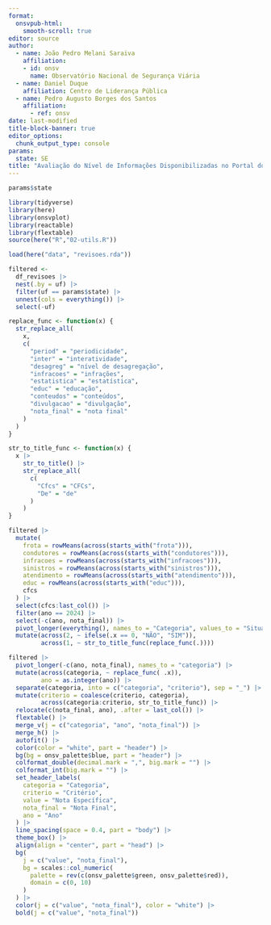 ```yaml
---
format: 
  onsvpub-html:
    smooth-scroll: true
editor: source
author: 
  - name: João Pedro Melani Saraiva
    affiliation:
    - id: onsv
      name: Observatório Nacional de Segurança Viária
  - name: Daniel Duque
    affiliation: Centro de Liderança Pública
  - name: Pedro Augusto Borges dos Santos
    affiliation: 
      - ref: onsv   
date: last-modified
title-block-banner: true
editor_options: 
  chunk_output_type: console
params:
  state: SE
title: "Avaliação do Nível de Informações Disponibilizadas no Portal do DETRAN - `r params$acronym`"
---
```


```r
params$state

library(tidyverse)
library(here)
library(onsvplot)
library(reactable)
library(flextable)
source(here("R","02-utils.R"))

load(here("data", "revisoes.rda"))
```

```r
filtered <- 
  df_revisoes |> 
  nest(.by = uf) |> 
  filter(uf == params$state) |> 
  unnest(cols = everything()) |> 
  select(-uf)
```

```r
replace_func <- function(x) {
  str_replace_all(
    x,
    c(
      "period" = "periodicidade",
      "inter" = "interatividade",
      "desagreg" = "nível de desagregação",
      "infracoes" = "infrações",
      "estatistica" = "estatística",
      "educ" = "educação",
      "conteudos" = "conteúdos",
      "divulgacao" = "divulgação",
      "nota_final" = "nota final"
    )
  )
}

str_to_title_func <- function(x) {
  x |> 
    str_to_title() |> 
    str_replace_all(
      c(
        "Cfcs" = "CFCs",
        "De" = "de"
      )
    )
}
```
<!-- ```{r} -->
<!-- df_revisoes |> -->
<!--   mutate(regiao = get_region(uf), .before = 1) |> -->
<!--   mutate( -->
<!--     frota = rowMeans(across(starts_with("frota"))), -->
<!--     condutores = rowMeans(across(starts_with("condutores"))), -->
<!--     infracoes = rowMeans(across(starts_with("infracoes"))), -->
<!--     sinistros = rowMeans(across(starts_with("sinistros"))), -->
<!--     atendimento = rowMeans(across(starts_with("atendimento"))), -->
<!--     educ = rowMeans(across(starts_with("educ"))), -->
<!--     cfcs -->
<!--   ) |> -->
<!--   select(uf, -->
<!--          frota, -->
<!--          condutores, -->
<!--          infracoes, -->
<!--          sinistros, -->
<!--          atendimento, -->
<!--          educ, -->
<!--          cfcs, -->
<!--          ano) |> -->
<!--   pivot_longer(-c(uf, ano)) |> -->
<!--   ggplot(aes(name, uf)) + -->
<!--   geom_tile(aes(fill = value)) + -->
<!--   geom_text(aes( -->
<!--     label = format(value, digits = 1), -->
<!--     color = ifelse(value >= 6, "black", "white") -->
<!--   ), -->
<!--   size = 3) + -->
<!--   facet_wrap(vars(ano)) + -->
<!--   labs(x = NULL, y = NULL) + -->
<!--   scale_color_identity() + -->
<!--   scale_fill_distiller() + -->
<!--   theme_minimal() + -->
<!--   theme(axis.text.x = element_text(angle = 90, vjust = 0.5)) -->
<!-- ``` -->

```r
filtered |> 
  mutate(
    frota = rowMeans(across(starts_with("frota"))),
    condutores = rowMeans(across(starts_with("condutores"))),
    infracoes = rowMeans(across(starts_with("infracoes"))),
    sinistros = rowMeans(across(starts_with("sinistros"))),
    atendimento = rowMeans(across(starts_with("atendimento"))),
    educ = rowMeans(across(starts_with("educ"))),
    cfcs
  ) |> 
  select(cfcs:last_col()) |> 
  filter(ano == 2024) |> 
  select(-c(ano, nota_final)) |> 
  pivot_longer(everything(), names_to = "Categoria", values_to = "Situação") |> 
  mutate(across(2, ~ ifelse(.x == 0, "NÃO", "SIM")),
         across(1, ~ str_to_title_func(replace_func(.))))
```


```r
filtered |> 
  pivot_longer(-c(ano, nota_final), names_to = "categoria") |>
  mutate(across(categoria, ~ replace_func( .x)),
         ano = as.integer(ano)) |> 
  separate(categoria, into = c("categoria", "criterio"), sep = "_") |> 
  mutate(criterio = coalesce(criterio, categoria),
         across(categoria:criterio, str_to_title_func)) |> 
  relocate(c(nota_final, ano), .after = last_col()) |> 
  flextable() |> 
  merge_v(j = c("categoria", "ano", "nota_final")) |>
  merge_h() |> 
  autofit() |>
  color(color = "white", part = "header") |>
  bg(bg = onsv_palette$blue, part = "header") |> 
  colformat_double(decimal.mark = ",", big.mark = "") |> 
  colformat_int(big.mark = "") |> 
  set_header_labels(
    categoria = "Categoria",
    criterio = "Critério",
    value = "Nota Específica",
    nota_final = "Nota Final",
    ano = "Ano"
  ) |> 
  line_spacing(space = 0.4, part = "body") |> 
  theme_box() |> 
  align(align = "center", part = "head") |> 
  bg(
    j = c("value", "nota_final"),
    bg = scales::col_numeric(
      palette = rev(c(onsv_palette$green, onsv_palette$red)),
      domain = c(0, 10)
    )
  ) |> 
  color(j = c("value", "nota_final"), color = "white") |> 
  bold(j = c("value", "nota_final"))
```
